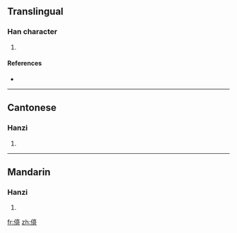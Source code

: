 ==Translingual==

===Han character===
{{Han char|rn=9|rad=人|as=10|sn=12|four=|canj=人十口口 (OJRR)}}

# {{defn|Han|sort=人10}}

====References====
* {{Han ref|kx=0114.051|hdz=10201.020|uh=3478|ud=13432}}

----

==Cantonese==

===Hanzi===
{{yue-hanzi|jyut=|y=jiu4}}

# {{defn|Cantonese|sort=人10}}

----

==Mandarin==

===Hanzi===
{{cmn-hanzi|pin=[[ǎi]] ([[ai3]]), [[yáo]] ([[yao2]]), [[yóu]] ([[you2]])|wg=ai<sup>3</sup>, yao<sup>2</sup>, yu<sup>2</sup>}}

# {{defn|Mandarin|sort=人10}}

[[fr:㑸]]
[[zh:㑸]]